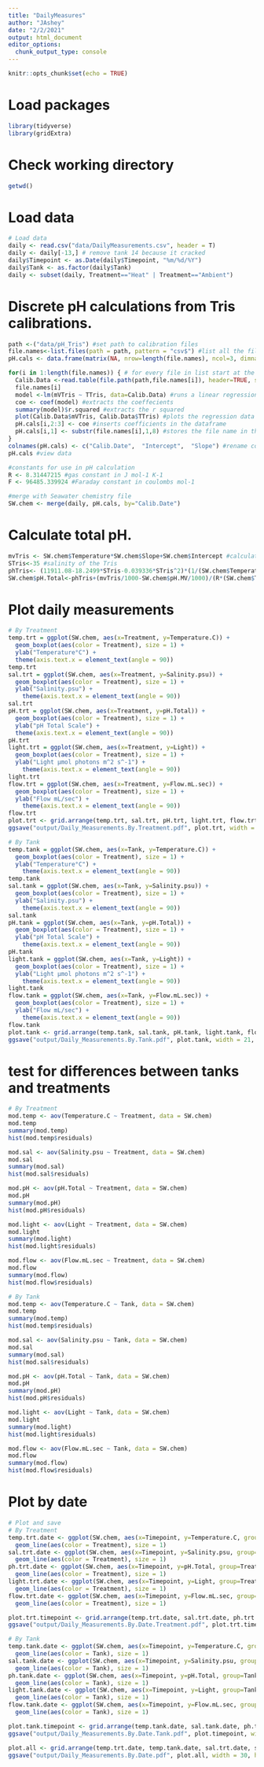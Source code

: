 ```yaml
---
title: "DailyMeasures"
author: "JAshey"
date: "2/2/2021"
output: html_document
editor_options: 
  chunk_output_type: console
---
```


```r
knitr::opts_chunk$set(echo = TRUE)
```

# Load packages
```r
library(tidyverse)
library(gridExtra)
```

# Check working directory
```r
getwd() 
```

# Load data
```r
# Load data
daily <- read.csv("data/DailyMeasurements.csv", header = T)
daily <- daily[-13,] # remove tank 14 because it cracked 
daily$Timepoint <- as.Date(daily$Timepoint, "%m/%d/%Y")
daily$Tank <- as.factor(daily$Tank)
daily <- subset(daily, Treatment=="Heat" | Treatment=="Ambient")
```

# Discrete pH calculations from Tris calibrations.
```r
path <-("data/pH_Tris") #set path to calibration files
file.names<-list.files(path = path, pattern = "csv$") #list all the file names in the folder to get only get the csv files
pH.cals <- data.frame(matrix(NA, nrow=length(file.names), ncol=3, dimnames=list(file.names,c("Date", "Intercept", "Slope")))) #generate a 3 column dataframe with specific column names

for(i in 1:length(file.names)) { # for every file in list start at the first and run this following function
  Calib.Data <-read.table(file.path(path,file.names[i]), header=TRUE, sep=",", na.string="NA", as.is=TRUE) #reads in the data files
  file.names[i]
  model <-lm(mVTris ~ TTris, data=Calib.Data) #runs a linear regression of mV as a function of temperature
  coe <- coef(model) #extracts the coeffecients
  summary(model)$r.squared #extracts the r squared
  plot(Calib.Data$mVTris, Calib.Data$TTris) #plots the regression data
  pH.cals[i,2:3] <- coe #inserts coefficients in the dataframe
  pH.cals[i,1] <- substr(file.names[i],1,8) #stores the file name in the Date column
}
colnames(pH.cals) <- c("Calib.Date",  "Intercept",  "Slope") #rename columns
pH.cals #view data

#constants for use in pH calculation 
R <- 8.31447215 #gas constant in J mol-1 K-1 
F <- 96485.339924 #Faraday constant in coulombs mol-1

#merge with Seawater chemistry file
SW.chem <- merge(daily, pH.cals, by="Calib.Date")
```

# Calculate total pH. 
```r
mvTris <- SW.chem$Temperature*SW.chem$Slope+SW.chem$Intercept #calculate the mV of the tris standard using the temperature mv relationships in the measured standard curves 
STris<-35 #salinity of the Tris
phTris<- (11911.08-18.2499*STris-0.039336*STris^2)*(1/(SW.chem$Temperature+273.15))-366.27059+ 0.53993607*STris+0.00016329*STris^2+(64.52243-0.084041*STris)*log(SW.chem$Temperature+273.15)-0.11149858*(SW.chem$Temperature+273.15) #calculate the pH of the tris (Dickson A. G., Sabine C. L. and Christian J. R., SOP 6a)
SW.chem$pH.Total<-phTris+(mvTris/1000-SW.chem$pH.MV/1000)/(R*(SW.chem$Temperature+273.15)*log(10)/F) #calculate the pH on the total scale (Dickson A. G., Sabine C. L. and Christian J. R., SOP 6a)
```

# Plot daily measurements 
```r
# By Treatment
temp.trt = ggplot(SW.chem, aes(x=Treatment, y=Temperature.C)) +
  geom_boxplot(aes(color = Treatment), size = 1) +
  ylab("Temperature°C") +
  theme(axis.text.x = element_text(angle = 90))
temp.trt
sal.trt = ggplot(SW.chem, aes(x=Treatment, y=Salinity.psu)) +
  geom_boxplot(aes(color = Treatment), size = 1) +
  ylab("Salinity.psu") +
    theme(axis.text.x = element_text(angle = 90))
sal.trt
pH.trt = ggplot(SW.chem, aes(x=Treatment, y=pH.Total)) +
  geom_boxplot(aes(color = Treatment), size = 1) +
  ylab("pH Total Scale") +
  theme(axis.text.x = element_text(angle = 90))
pH.trt
light.trt = ggplot(SW.chem, aes(x=Treatment, y=Light)) +
  geom_boxplot(aes(color = Treatment), size = 1) +
  ylab("Light µmol photons m^2 s^-1") +
    theme(axis.text.x = element_text(angle = 90))
light.trt
flow.trt = ggplot(SW.chem, aes(x=Treatment, y=Flow.mL.sec)) +
  geom_boxplot(aes(color = Treatment), size = 1) +
  ylab("Flow mL/sec") +
    theme(axis.text.x = element_text(angle = 90))
flow.trt
plot.trt <- grid.arrange(temp.trt, sal.trt, pH.trt, light.trt, flow.trt, ncol=3, nrow = 2, clip="off")
ggsave("output/Daily_Measurements.By.Treatment.pdf", plot.trt, width = 21, height = 21, units = c("in"))

# By Tank
temp.tank = ggplot(SW.chem, aes(x=Tank, y=Temperature.C)) +
  geom_boxplot(aes(color = Treatment), size = 1) +
  ylab("Temperature°C") +
    theme(axis.text.x = element_text(angle = 90))
temp.tank
sal.tank = ggplot(SW.chem, aes(x=Tank, y=Salinity.psu)) +
  geom_boxplot(aes(color = Treatment), size = 1) +
  ylab("Salinity.psu") +
    theme(axis.text.x = element_text(angle = 90))
sal.tank
pH.tank = ggplot(SW.chem, aes(x=Tank, y=pH.Total)) +
  geom_boxplot(aes(color = Treatment), size = 1) +
  ylab("pH Total Scale") +
    theme(axis.text.x = element_text(angle = 90))
pH.tank
light.tank = ggplot(SW.chem, aes(x=Tank, y=Light)) +
  geom_boxplot(aes(color = Treatment), size = 1) +
  ylab("Light µmol photons m^2 s^-1") +
    theme(axis.text.x = element_text(angle = 90))
light.tank
flow.tank = ggplot(SW.chem, aes(x=Tank, y=Flow.mL.sec)) +
  geom_boxplot(aes(color = Treatment), size = 1) +
  ylab("Flow mL/sec") +
    theme(axis.text.x = element_text(angle = 90))
flow.tank
plot.tank <- grid.arrange(temp.tank, sal.tank, pH.tank, light.tank, flow.tank, ncol=3, nrow = 2, clip="off")
ggsave("output/Daily_Measurements.By.Tank.pdf", plot.tank, width = 21, height = 21, units = c("in"))
```

# test for differences between tanks and treatments
```r
# By Treatment
mod.temp <- aov(Temperature.C ~ Treatment, data = SW.chem)
mod.temp
summary(mod.temp)
hist(mod.temp$residuals)

mod.sal <- aov(Salinity.psu ~ Treatment, data = SW.chem)
mod.sal
summary(mod.sal)
hist(mod.sal$residuals)

mod.pH <- aov(pH.Total ~ Treatment, data = SW.chem)
mod.pH
summary(mod.pH)
hist(mod.pH$residuals)

mod.light <- aov(Light ~ Treatment, data = SW.chem)
mod.light
summary(mod.light)
hist(mod.light$residuals)

mod.flow <- aov(Flow.mL.sec ~ Treatment, data = SW.chem)
mod.flow
summary(mod.flow)
hist(mod.flow$residuals)

# By Tank
mod.temp <- aov(Temperature.C ~ Tank, data = SW.chem)
mod.temp
summary(mod.temp)
hist(mod.temp$residuals)

mod.sal <- aov(Salinity.psu ~ Tank, data = SW.chem)
mod.sal
summary(mod.sal)
hist(mod.sal$residuals)

mod.pH <- aov(pH.Total ~ Tank, data = SW.chem)
mod.pH
summary(mod.pH)
hist(mod.pH$residuals)

mod.light <- aov(Light ~ Tank, data = SW.chem)
mod.light
summary(mod.light)
hist(mod.light$residuals)

mod.flow <- aov(Flow.mL.sec ~ Tank, data = SW.chem)
mod.flow
summary(mod.flow)
hist(mod.flow$residuals)
```

# Plot by date 
```r
# Plot and save
# By Treatment
temp.trt.date <- ggplot(SW.chem, aes(x=Timepoint, y=Temperature.C, group=Treatment)) +
  geom_line(aes(color = Treatment), size = 1) 
sal.trt.date <- ggplot(SW.chem, aes(x=Timepoint, y=Salinity.psu, group=Treatment)) +
  geom_line(aes(color = Treatment), size = 1) 
ph.trt.date <- ggplot(SW.chem, aes(x=Timepoint, y=pH.Total, group=Treatment)) +
  geom_line(aes(color = Treatment), size = 1) 
light.trt.date <- ggplot(SW.chem, aes(x=Timepoint, y=Light, group=Treatment)) +
  geom_line(aes(color = Treatment), size = 1) 
flow.trt.date <- ggplot(SW.chem, aes(x=Timepoint, y=Flow.mL.sec, group=Treatment)) +
  geom_line(aes(color = Treatment), size = 1) 

plot.trt.timepoint <- grid.arrange(temp.trt.date, sal.trt.date, ph.trt.date, light.trt.date, flow.trt.date, ncol=1, nrow = 5, clip="off")
ggsave("output/Daily_Measurements.By.Date.Treatment.pdf", plot.trt.timepoint, width = 30, height = 21, units = c("in"))

# By Tank
temp.tank.date <- ggplot(SW.chem, aes(x=Timepoint, y=Temperature.C, group=Tank)) +
  geom_line(aes(color = Tank), size = 1) 
sal.tank.date <- ggplot(SW.chem, aes(x=Timepoint, y=Salinity.psu, group=Tank)) +
  geom_line(aes(color = Tank), size = 1) 
ph.tank.date <- ggplot(SW.chem, aes(x=Timepoint, y=pH.Total, group=Tank)) +
  geom_line(aes(color = Tank), size = 1) 
light.tank.date <- ggplot(SW.chem, aes(x=Timepoint, y=Light, group=Tank)) +
  geom_line(aes(color = Tank), size = 1) 
flow.tank.date <- ggplot(SW.chem, aes(x=Timepoint, y=Flow.mL.sec, group=Tank)) +
  geom_line(aes(color = Tank), size = 1) 

plot.tank.timepoint <- grid.arrange(temp.tank.date, sal.tank.date, ph.tank.date, light.tank.date, flow.tank.date, ncol=1, nrow = 5, clip="off")
ggsave("output/Daily_Measurements.By.Date.Tank.pdf", plot.timepoint, width = 21, height = 25, units = c("in"))

plot.all <- grid.arrange(temp.trt.date, temp.tank.date, sal.trt.date, sal.tank.date, ph.trt.date,ph.tank.date,  light.trt.date, light.tank.date, flow.trt.date, flow.tank.date, ncol=2, nrow=5)
ggsave("output/Daily_Measurements.By.Date.pdf", plot.all, width = 30, height = 25, units = c("in"))
```




